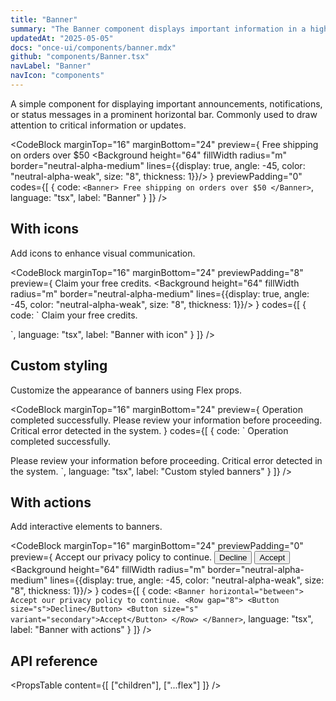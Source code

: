 ```yaml
---
title: "Banner"
summary: "The Banner component displays important information in a highlighted horizontal bar across the interface."
updatedAt: "2025-05-05"
docs: "once-ui/components/banner.mdx"
github: "components/Banner.tsx"
navLabel: "Banner"
navIcon: "components"
---
```


A simple component for displaying important announcements, notifications, or status messages in a prominent horizontal bar. Commonly used to draw attention to critical information or updates.

<CodeBlock
  marginTop="16"
  marginBottom="24"
  preview={
    <Column fillWidth>
      <Banner>
        Free shipping on orders over $50
      </Banner>
      <Row fillWidth padding="8">
        <Background height="64" fillWidth radius="m" border="neutral-alpha-medium" lines={{display: true, angle: -45, color: "neutral-alpha-weak", size: "8", thickness: 1}}/>
      </Row>
    </Column>
  }
  previewPadding="0"
  codes={[
    {
      code:
`<Banner>
    Free shipping on orders over $50
</Banner>`,
      language: "tsx",
      label: "Banner"
    }
  ]}
/>

## With icons

Add icons to enhance visual communication.

<CodeBlock
  marginTop="16"
  marginBottom="24"
  previewPadding="8"
  preview={
    <Column fillWidth gap="8">
      <Banner radius="s">
        <Icon name="check" size="s" /> Claim your free credits.
      </Banner>
      <Row fillWidth padding="8">
        <Background height="64" fillWidth radius="m" border="neutral-alpha-medium" lines={{display: true, angle: -45, color: "neutral-alpha-weak", size: "8", thickness: 1}}/>
      </Row>
    </Column>
  }
  codes={[
    {
      code:
`<Banner radius="s">
    <Icon name="check" size="s" />
    Claim your free credits.
</Banner>

<Row fillWidth padding="8">
    <Background height="64" fillWidth radius="m" border="neutral-alpha-medium" lines={{display: true, angle: -45, color: "neutral-alpha-weak", size: "8", thickness: 1}}/>
</Row>`,
      language: "tsx",
      label: "Banner with icon"
    }
  ]}
/>

## Custom styling

Customize the appearance of banners using Flex props.

<CodeBlock
  marginTop="16"
  marginBottom="24"
  preview={
    <Column gap="16" fillWidth>
      <Banner radius="s" border="success-medium" background="success-weak" onBackground="success-medium">
        <Icon name="check" size="s" />
        Operation completed successfully.
      </Banner>
      <Banner radius="s" border="warning-medium" background="warning-weak" onBackground="warning-medium">
        <Icon name="warning" size="s" />
        Please review your information before proceeding.
      </Banner>
      <Banner radius="s" border="danger-medium" background="danger-weak" onBackground="danger-medium">
        <Icon name="danger" size="s" />
        Critical error detected in the system.
      </Banner>
    </Column>
  }
  codes={[
    {
      code:
`<Banner solid="success-medium" onSolid="success-strong">
    <Icon name="check" size="s" />
    Operation completed successfully.
</Banner>

<Banner solid="warning-medium" onSolid="warning-strong">
    <Icon name="warning" size="s" />
    Please review your information before proceeding.
</Banner>

<Banner solid="danger-medium" onSolid="danger-strong">
    <Icon name="alert" size="s" />
    Critical error detected in the system.
</Banner>`,
      language: "tsx",
      label: "Custom styled banners"
    }
  ]}
/>

## With actions

Add interactive elements to banners.

<CodeBlock
  marginTop="16"
  marginBottom="24"
  previewPadding="0"
  preview={
    <Column fillWidth>
      <Banner horizontal="between">
        Accept our privacy policy to continue.
        <Row gap="8">
          <Button size="s">Decline</Button>
          <Button size="s" variant="secondary">Accept</Button>
        </Row>
      </Banner>
      <Row fillWidth padding="8">
        <Background height="64" fillWidth radius="m" border="neutral-alpha-medium" lines={{display: true, angle: -45, color: "neutral-alpha-weak", size: "8", thickness: 1}}/>
      </Row>
    </Column>
  }
  codes={[
    {
      code:
`<Banner horizontal="between">
    Accept our privacy policy to continue.
    <Row gap="8">
      <Button size="s">Decline</Button>
      <Button size="s" variant="secondary">Accept</Button>
    </Row>
</Banner>`,
      language: "tsx",
      label: "Banner with actions"
    }
  ]}
/>

## API reference

<PropsTable
  content={[
    ["children"],
    ["...flex"]
  ]}
/>